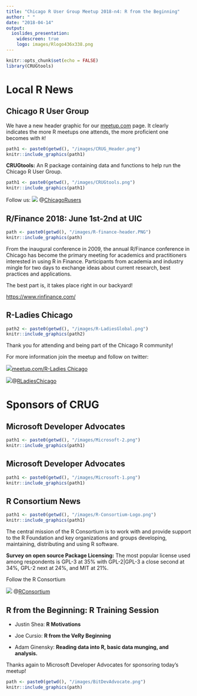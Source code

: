 ```yaml
---
title: "Chicago R User Group Meetup 2018-n4: R from the Beginning"
author: " "
date: "2018-04-14"
output:
  ioslides_presentation:
    widescreen: true
    logo: images/Rlogo436x338.png
---
```


```r
knitr::opts_chunk$set(echo = FALSE)
library(CRUGtools)
```

# Local R News

## Chicago R User Group {.smaller .columns-2}

We have a new header graphic for our [meetup.com](https://www.meetup.com/ChicagoRUG) page. It clearly indicates the more R meetups one attends, the more proficient one becomes with `R`!

```r
path1 <- paste0(getwd(), "/images/CRUG_Header.png")
knitr::include_graphics(path1)
```



**CRUGtools:** An R package containing data and functions to help run the Chicago R User Group.

```r
path1 <- paste0(getwd(), "/images/CRUGtools.png")
knitr::include_graphics(path1)
```

Follow us: ![](images/twitter50x41.png) @[ChicagoRusers](https://twitter.com/ChicagoRusers)


## R/Finance 2018: June 1st-2nd at UIC {.smaller}

```r
path <- paste0(getwd(), "/images/R-finance-header.PNG")
knitr::include_graphics(path)
```

From the inaugural conference in 2009, the annual R/Finance conference in Chicago has become the primary meeting for academics and practitioners interested in using R in Finance. Participants from academia and industry mingle for two days to exchange ideas about current research, best practices and applications.

The best part is, it takes place right in our backyard! 

[https://www.rinfinance.com/](https://www.rinfinance.com/)

## R-Ladies Chicago

```r
path2 <- paste0(getwd(), "/images/R-LadiesGlobal.png")
knitr::include_graphics(path2)
```


Thank you for attending and being part of the Chicago R community!

For more information join the meetup and follow on twitter:


![](images/m_swarm_50x50.png)[meetup.com/R-Ladies Chicago](https://www.meetup.com/rladies-chicago/)


![](images/twitter50x41.png)@[RLadiesChicago](https://twitter.com/RLadiesChicago)



# Sponsors of CRUG

## Microsoft Developer Advocates

```r
path1 <- paste0(getwd(), "/images/Microsoft-2.png")
knitr::include_graphics(path1)
```

## Microsoft Developer Advocates

```r
path1 <- paste0(getwd(), "/images/Microsoft-1.png")
knitr::include_graphics(path1)
```



## R Consortium News {.smaller}

```r
path1 <- paste0(getwd(), "/images/R-Consortium-Logo.png")
knitr::include_graphics(path1)
```

The central mission of the R Consortium is to work with and provide support to the R Foundation and key organizations and groups developing, maintaining, distributing and using R software. 

**Survey on open source Package Licensing:** The most popular license used among respondents is GPL-3 at 35% with GPL-2|GPL-3 a close second at 34%, GPL-2 next at 24%, and MIT at 21%.

Follow the R Consortium

![](images/twitter50x41.png) @[RConsortium](https://twitter.com/Rconsortium)



## R from the Beginning: R Training Session 


- Justin Shea: **R Motivations**

- Joe Cursio: **R from the VeRy Beginning**

- Adam Ginensky: **Reading data into R, basic data munging, and analysis.**

Thanks again to Microsoft Developer Advocates for sponsoring today's meetup!

```r
path <- paste0(getwd(), "/images/BitDevAdvocate.png")
knitr::include_graphics(path)
```








